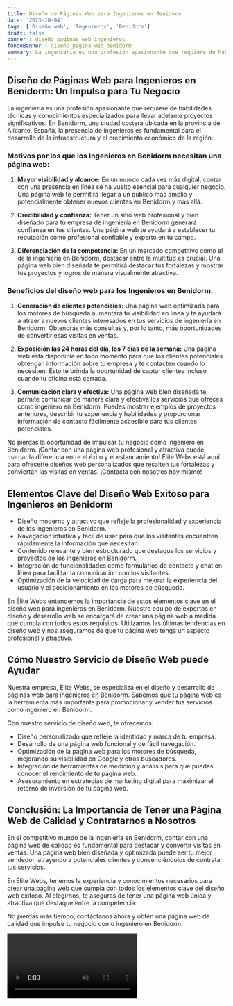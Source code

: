 ```yaml
---
title: Diseño de Páginas Web para Ingenieros en Benidorm
date: '2023-10-04'
tags: ['Diseño web', 'Ingenieros', 'Benidorm']
draft: false
banner : diseño_paginas_web_ingenieros
fondoBanner : diseño_pagina_web_benidorm
summary: La ingeniería es una profesión apasionante que requiere de habilidades técnicas y conocimientos especializados para llevar adelante proyectos significativos. En Benidorm, una ciudad costera ubicada en la provincia de Alicante, España, la presencia de ingenieros es fundamental para el desarrollo de la infraestructura y el crecimiento económico de la región.
---
```


## Diseño de Páginas Web para Ingenieros en Benidorm: Un Impulso para Tu Negocio

La ingeniería es una profesión apasionante que requiere de habilidades técnicas y conocimientos especializados para llevar adelante proyectos significativos. En Benidorm, una ciudad costera ubicada en la provincia de Alicante, España, la presencia de ingenieros es fundamental para el desarrollo de la infraestructura y el crecimiento económico de la región.

### Motivos por los que los Ingenieros en Benidorm necesitan una página web:

1. **Mayor visibilidad y alcance:** En un mundo cada vez más digital, contar con una presencia en línea se ha vuelto esencial para cualquier negocio. Una página web te permitirá llegar a un público más amplio y potencialmente obtener nuevos clientes en Benidorm y más allá.

2. **Credibilidad y confianza:** Tener un sitio web profesional y bien diseñado para tu empresa de ingeniería en Benidorm generará confianza en tus clientes. Una página web te ayudará a establecer tu reputación como profesional confiable y experto en tu campo.

3. **Diferenciación de la competencia:** En un mercado competitivo como el de la ingeniería en Benidorm, destacar entre la multitud es crucial. Una página web bien diseñada te permitirá destacar tus fortalezas y mostrar tus proyectos y logros de manera visualmente atractiva.

### Beneficios del diseño web para los Ingenieros en Benidorm:

1. **Generación de clientes potenciales:** Una página web optimizada para los motores de búsqueda aumentará tu visibilidad en línea y te ayudará a atraer a nuevos clientes interesados en tus servicios de ingeniería en Benidorm. Obtendrás más consultas y, por lo tanto, más oportunidades de convertir esas visitas en ventas.

2. **Exposición las 24 horas del día, los 7 días de la semana:** Una página web está disponible en todo momento para que los clientes potenciales obtengan información sobre tu empresa y te contacten cuando lo necesiten. Esto te brinda la oportunidad de captar clientes incluso cuando tu oficina está cerrada.

3. **Comunicación clara y efectiva:** Una página web bien diseñada te permite comunicar de manera clara y efectiva los servicios que ofreces como ingeniero en Benidorm. Puedes mostrar ejemplos de proyectos anteriores, describir tu experiencia y habilidades y proporcionar información de contacto fácilmente accesible para tus clientes potenciales.

No pierdas la oportunidad de impulsar tu negocio como ingeniero en Benidorm. ¡Contar con una página web profesional y atractiva puede marcar la diferencia entre el éxito y el estancamiento! Élite Webs está aquí para ofrecerte diseños web personalizados que resalten tus fortalezas y conviertan las visitas en ventas. ¡Contacta con nosotros hoy mismo!

<GifSeo />

<Cta />

## Elementos Clave del Diseño Web Exitoso para Ingenieros en Benidorm

- Diseño moderno y atractivo que refleje la profesionalidad y experiencia de los ingenieros en Benidorm.
- Navegación intuitiva y fácil de usar para que los visitantes encuentren rápidamente la información que necesitan.
- Contenido relevante y bien estructurado que destaque los servicios y proyectos de los ingenieros en Benidorm.
- Integración de funcionalidades como formularios de contacto y chat en línea para facilitar la comunicación con los visitantes.
- Optimización de la velocidad de carga para mejorar la experiencia del usuario y el posicionamiento en los motores de búsqueda.

En Élite Webs entendemos la importancia de estos elementos clave en el diseño web para ingenieros en Benidorm. Nuestro equipo de expertos en diseño y desarrollo web se encargará de crear una página web a medida que cumpla con todos estos requisitos. Utilizamos las últimas tendencias en diseño web y nos aseguramos de que tu página web tenga un aspecto profesional y atractivo.

## Cómo Nuestro Servicio de Diseño Web puede Ayudar

Nuestra empresa, Élite Webs, se especializa en el diseño y desarrollo de páginas web para ingenieros en Benidorm. Sabemos que tu página web es la herramienta más importante para promocionar y vender tus servicios como ingeniero en Benidorm.

Con nuestro servicio de diseño web, te ofrecemos:

- Diseño personalizado que refleje la identidad y marca de tu empresa.
- Desarrollo de una página web funcional y de fácil navegación.
- Optimización de la página web para los motores de búsqueda, mejorando su visibilidad en Google y otros buscadores.
- Integración de herramientas de medición y análisis para que puedas conocer el rendimiento de tu página web.
- Asesoramiento en estrategias de marketing digital para maximizar el retorno de inversión de tu página web.

## Conclusión: La Importancia de Tener una Página Web de Calidad y Contratarnos a Nosotros

En el competitivo mundo de la ingeniería en Benidorm, contar con una página web de calidad es fundamental para destacar y convertir visitas en ventas. Una página web bien diseñada y optimizada puede ser tu mejor vendedor, atrayendo a potenciales clientes y convenciéndolos de contratar tus servicios.

En Élite Webs, tenemos la experiencia y conocimientos necesarios para crear una página web que cumpla con todos los elementos clave del diseño web exitoso. Al elegirnos, te aseguras de tener una página web única y atractiva que destaque entre la competencia.

No pierdas más tiempo, contáctanos ahora y obtén una página web de calidad que impulse tu negocio como ingeniero en Benidorm.

<Video />

<CtaBot job='Ingenieros' city='Benidorm'/>

<Gmaps query='Benidorm+españa+maps' />